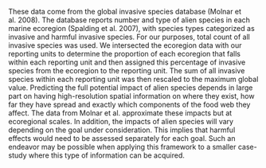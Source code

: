 These data come from the global invasive species database (Molnar et al. 2008). The database reports number and type of alien species in each marine ecoregion (Spalding et al. 2007), with species types categorized as invasive and harmful invasive species. For our purposes, total count of all invasive species was used. We intersected the ecoregion data with our reporting units to determine the proportion of each ecoregion that falls within each reporting unit and then assigned this percentage of invasive species from the ecoregion to the reporting unit. The sum of all invasive species within each reporting unit was then rescaled to the maximum global value. Predicting the full potential impact of alien species depends in large part on having high-resolution spatial information on where they exist, how far they have spread and exactly which components of the food web they affect. The data from Molnar et al. approximate these impacts but at ecoregional scales. In addition, the impacts of alien species will vary depending on the goal under consideration. This implies that harmful effects would need to be assessed separately for each goal. Such an endeavor may be possible when applying this framework to a smaller case-study where this type of information can be acquired.